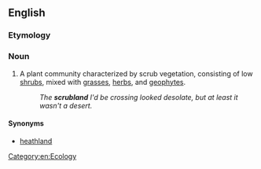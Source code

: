 ==English==

===Etymology===
{{compound|scrub|land|lang=en}}

===Noun===
{{en-noun|~}}
{{wikipedia}}

# A plant community characterized by scrub vegetation, consisting of low [[shrub]]s, mixed with [[grass]]es, [[herb]]s, and [[geophyte]]s.
#: ''The '''scrubland''' I'd be crossing looked desolate, but at least it wasn't a desert.''

====Synonyms====
* [[heathland]]

[[Category:en:Ecology]]